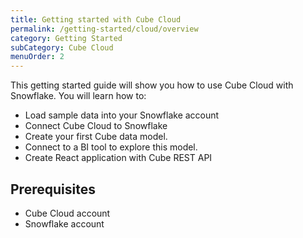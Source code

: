 ```yaml
---
title: Getting started with Cube Cloud
permalink: /getting-started/cloud/overview
category: Getting Started
subCategory: Cube Cloud
menuOrder: 2
---
```


This getting started guide will show you how to use Cube Cloud with Snowflake. You will learn how to:

- Load sample data into your Snowflake account
- Connect Cube Cloud to Snowflake
- Create your first Cube data model.
- Connect to a BI tool to explore this model.
- Create React application with Cube REST API

## Prerequisites

- Cube Cloud account
- Snowflake account
